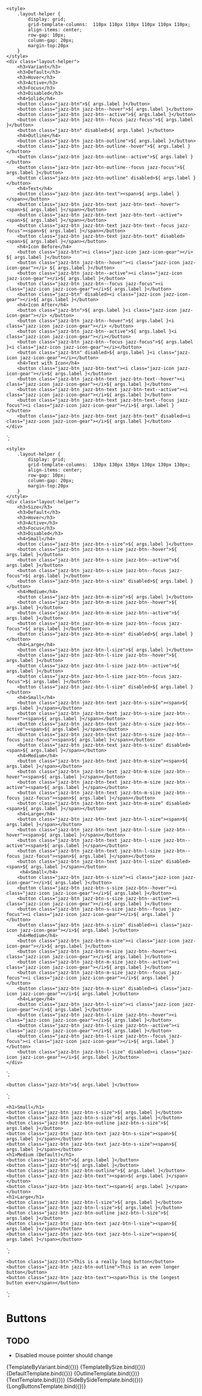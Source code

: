 
<Meta title="Components/Buttons" component="Button" />

    <style>
        .layout-helper {
            display: grid;
            grid-template-columns:  110px 110px 110px 110px 110px 110px;
            align-items: center;
            row-gap: 10px;
            column-gap: 20px;
            margin-top:20px
        }
    </style>
    <div class="layout-helper">
        <h3>Variant</h3>
        <h3>Default</h3>
        <h3>Hover</h3>
        <h3>Active</h3>
        <h3>Focus</h3>
        <h3>Disabled</h3>
        <h4>Solid</h4>
        <button class="jazz-btn">${ args.label }</button>
        <button class="jazz-btn jazz-btn--hover">${ args.label }</button>
        <button class="jazz-btn jazz-btn--active">${ args.label }</button>
        <button class="jazz-btn jazz-btn--focus jazz-focus">${ args.label }</button>
        <button class="jazz-btn" disabled>${ args.label }</button>
        <h4>Outline</h4>
        <button class="jazz-btn jazz-btn-outline">${ args.label }</button>
        <button class="jazz-btn jazz-btn-outline--hover">${ args.label }</button>
        <button class="jazz-btn jazz-btn-outline--active">${ args.label }</button>
        <button class="jazz-btn jazz-btn-outline--focus jazz-focus">${ args.label }</button>
        <button class="jazz-btn jazz-btn-outline" disabled>${ args.label }</button>
        <h4>Text</h4>
        <button class="jazz-btn jazz-btn-text"><span>${ args.label }</span></button>
        <button class="jazz-btn jazz-btn-text jazz-btn-text--hover"><span>${ args.label }</span></button>
        <button class="jazz-btn jazz-btn-text jazz-btn-text--active"><span>${ args.label }</span></button>
        <button class="jazz-btn jazz-btn-text jazz-btn-text--focus jazz-focus"><span>${ args.label }</span></button>
        <button class="jazz-btn jazz-btn-text jazz-btn-text" disabled><span>${ args.label }</span></button>
        <h4>Icon Before</h4>
        <button class="jazz-btn"><i class="jazz-icon jazz-icon-gear"></i> ${ args.label }</button>
        <button class="jazz-btn jazz-btn--hover"><i class="jazz-icon jazz-icon-gear"></i> ${ args.label }</button>
        <button class="jazz-btn jazz-btn--active"><i class="jazz-icon jazz-icon-gear"></i>${ args.label }</button>
        <button class="jazz-btn jazz-btn--focus jazz-focus"><i class="jazz-icon jazz-icon-gear"></i>${ args.label }</button>
        <button class="jazz-btn" disabled><i class="jazz-icon jazz-icon-gear"></i>${ args.label }</button>
        <h4>Icon After</h4>
        <button class="jazz-btn">${ args.label }<i class="jazz-icon jazz-icon-gear"></i> </button>
        <button class="jazz-btn jazz-btn--hover">${ args.label }<i class="jazz-icon jazz-icon-gear"></i> </button>
        <button class="jazz-btn jazz-btn--active">${ args.label }<i class="jazz-icon jazz-icon-gear"></i></button>
        <button class="jazz-btn jazz-btn--focus jazz-focus">${ args.label }<i class="jazz-icon jazz-icon-gear"></i></button>
        <button class="jazz-btn" disabled>${ args.label }<i class="jazz-icon jazz-icon-gear"></i></button>
        <h4>Text with Icon</h4>
        <button class="jazz-btn jazz-btn-text"><i class="jazz-icon jazz-icon-gear"></i>${ args.label }</button>
        <button class="jazz-btn jazz-btn-text jazz-btn-text--hover"><i class="jazz-icon jazz-icon-gear"></i>${ args.label }</button>
        <button class="jazz-btn jazz-btn-text jazz-btn-text--active"><i class="jazz-icon jazz-icon-gear"></i>${ args.label }</button>
        <button class="jazz-btn jazz-btn-text jazz-btn-text--focus jazz-focus"><i class="jazz-icon jazz-icon-gear"></i>${ args.label }</button>
        <button class="jazz-btn jazz-btn-text jazz-btn-text" disabled><i class="jazz-icon jazz-icon-gear"></i>${ args.label }</button>
    </div>
`;

    <style>
        .layout-helper {
            display: grid;
            grid-template-columns:  130px 130px 130px 130px 130px 130px;
            align-items: center;
            row-gap: 10px;
            column-gap: 20px;
            margin-top:20px
        }
    </style>
    <div class="layout-helper">
        <h3>Size</h3>
        <h3>Default</h3>
        <h3>Hover</h3>
        <h3>Active</h3>
        <h3>Focus</h3>
        <h3>Disabled</h3>
        <h4>Small</h4>
        <button class="jazz-btn jazz-btn-s-size">${ args.label }</button>
        <button class="jazz-btn jazz-btn-s-size jazz-btn--hover">${ args.label }</button>
        <button class="jazz-btn jazz-btn-s-size jazz-btn--active">${ args.label }</button>
        <button class="jazz-btn jazz-btn-s-size jazz-btn--focus jazz-focus">${ args.label }</button>
        <button class="jazz-btn jazz-btn-s-size" disabled>${ args.label }</button>
        <h4>Medium</h4>
        <button class="jazz-btn jazz-btn-m-size">${ args.label }</button>
        <button class="jazz-btn jazz-btn-m-size jazz-btn--hover">${ args.label }</button>
        <button class="jazz-btn jazz-btn-m-size jazz-btn--active">${ args.label }</button>
        <button class="jazz-btn jazz-btn-m-size jazz-btn--focus jazz-focus">${ args.label }</button>
        <button class="jazz-btn jazz-btn-m-size" disabled>${ args.label }</button>
        <h4>Large</h4>
        <button class="jazz-btn jazz-btn-l-size">${ args.label }</button>
        <button class="jazz-btn jazz-btn-l-size jazz-btn--hover">${ args.label }</button>
        <button class="jazz-btn jazz-btn-l-size jazz-btn--active">${ args.label }</button>
        <button class="jazz-btn jazz-btn-l-size jazz-btn--focus jazz-focus">${ args.label }</button>
        <button class="jazz-btn jazz-btn-l-size" disabled>${ args.label }</button>
        <h4>Small</h4>
        <button class="jazz-btn jazz-btn-text jazz-btn-s-size"><span>${ args.label }</span></button>
        <button class="jazz-btn jazz-btn-text jazz-btn-s-size jazz-btn--hover"><span>${ args.label }</span></button>
        <button class="jazz-btn jazz-btn-text jazz-btn-s-size jazz-btn--active"><span>${ args.label }</span></button>
        <button class="jazz-btn jazz-btn-text jazz-btn-s-size jazz-btn--focus jazz-focus"><span>${ args.label }</span></button>
        <button class="jazz-btn jazz-btn-text jazz-btn-s-size" disabled><span>${ args.label }</span></button>
        <h4>Medium</h4>
        <button class="jazz-btn jazz-btn-text jazz-btn-m-size"><span>${ args.label }</span></button>
        <button class="jazz-btn jazz-btn-text jazz-btn-m-size jazz-btn--hover"><span>${ args.label }</span></button>
        <button class="jazz-btn jazz-btn-text jazz-btn-m-size jazz-btn--active"><span>${ args.label }</span></button>
        <button class="jazz-btn jazz-btn-text jazz-btn-m-size jazz-btn--focus jazz-focus"><span>${ args.label }</span></button>
        <button class="jazz-btn jazz-btn-text jazz-btn-m-size" disabled><span>${ args.label }</span></button>
        <h4>Large</h4>
        <button class="jazz-btn jazz-btn-text jazz-btn-l-size"><span>${ args.label }</span></button>
        <button class="jazz-btn jazz-btn-text jazz-btn-l-size jazz-btn--hover"><span>${ args.label }</span></button>
        <button class="jazz-btn jazz-btn-text jazz-btn-l-size jazz-btn--active"><span>${ args.label }</span></button>
        <button class="jazz-btn jazz-btn-text jazz-btn-l-size jazz-btn--focus jazz-focus"><span>${ args.label }</span></button>
        <button class="jazz-btn jazz-btn-text jazz-btn-l-size" disabled><span>${ args.label }</span></button>
         <h4>Small</h4>
        <button class="jazz-btn jazz-btn-s-size"><i class="jazz-icon jazz-icon-gear"></i>${ args.label }</button>
        <button class="jazz-btn jazz-btn-s-size jazz-btn--hover"><i class="jazz-icon jazz-icon-gear"></i>${ args.label }</button>
        <button class="jazz-btn jazz-btn-s-size jazz-btn--active"><i class="jazz-icon jazz-icon-gear"></i>${ args.label }</button>
        <button class="jazz-btn jazz-btn-s-size jazz-btn--focus jazz-focus"><i class="jazz-icon jazz-icon-gear"></i>${ args.label }</button>
        <button class="jazz-btn jazz-btn-s-size" disabled><i class="jazz-icon jazz-icon-gear"></i>${ args.label }</button>
        <h4>Medium</h4>
        <button class="jazz-btn jazz-btn-m-size"><i class="jazz-icon jazz-icon-gear"></i>${ args.label }</button>
        <button class="jazz-btn jazz-btn-m-size jazz-btn--hover"><i class="jazz-icon jazz-icon-gear"></i>${ args.label }</button>
        <button class="jazz-btn jazz-btn-m-size jazz-btn--active"><i class="jazz-icon jazz-icon-gear"></i>${ args.label }</button>
        <button class="jazz-btn jazz-btn-m-size jazz-btn--focus jazz-focus"><i class="jazz-icon jazz-icon-gear"></i>${ args.label }</button>
        <button class="jazz-btn jazz-btn-m-size" disabled><i class="jazz-icon jazz-icon-gear"></i>${ args.label }</button>
        <h4>Large</h4>
        <button class="jazz-btn jazz-btn-l-size"><i class="jazz-icon jazz-icon-gear"></i>${ args.label }</button>
        <button class="jazz-btn jazz-btn-l-size jazz-btn--hover"><i class="jazz-icon jazz-icon-gear"></i>${ args.label }</button>
        <button class="jazz-btn jazz-btn-l-size jazz-btn--active"><i class="jazz-icon jazz-icon-gear"></i>${ args.label }</button>
        <button class="jazz-btn jazz-btn-l-size jazz-btn--focus jazz-focus"><i class="jazz-icon jazz-icon-gear"></i>${ args.label }</button>
        <button class="jazz-btn jazz-btn-l-size" disabled><i class="jazz-icon jazz-icon-gear"></i>${ args.label }</button>
    </div>
`;

    <button class="jazz-btn">${ args.label }</button>
`;




    <h1>Small</h1>
    <button class="jazz-btn jazz-btn-s-size">${ args.label }</button>
    <button class="jazz-btn jazz-btn-s-size">${ args.label }</button>
    <button class="jazz-btn jazz-btn-outline jazz-btn-s-size">${ args.label }</button>
    <button class="jazz-btn jazz-btn-text jazz-btn-s-size"><span>${ args.label }</span></button>
    <button class="jazz-btn jazz-btn-text jazz-btn-s-size"><span>${ args.label }</span></button>
    <h1>Medium (Default)</h1>
    <button class="jazz-btn">${ args.label }</button>
    <button class="jazz-btn">${ args.label }</button>
    <button class="jazz-btn jazz-btn-outline">${ args.label }</button>
    <button class="jazz-btn jazz-btn-text"><span>${ args.label }</span></button>
    <button class="jazz-btn jazz-btn-text"><span>${ args.label }</span></button>
    <h1>Large</h1>
    <button class="jazz-btn jazz-btn-l-size">${ args.label }</button>
    <button class="jazz-btn jazz-btn-l-size">${ args.label }</button>
    <button class="jazz-btn jazz-btn-outline jazz-btn-l-size">${ args.label }</button>
    <button class="jazz-btn jazz-btn-text jazz-btn-l-size"><span>${ args.label }</span></button>
    <button class="jazz-btn jazz-btn-text jazz-btn-l-size"><span>${ args.label }</span></button>
`;

    <button class="jazz-btn">This is a really long button</button>
    <button class="jazz-btn jazz-btn-outline">This is an even longer button</button>
    <button class="jazz-btn jazz-btn-text"><span>This is the longest button ever</span></button>
`;

# Buttons

## TODO

* Disabled mouse pointer should change

<Canvas>
    <Story name="Button States By Variant" args={{
        label: "Label",
    }}>
      {TemplateByVariant.bind({})}
    </Story>
</Canvas>

<Canvas>
    <Story name="Button States By Size" args={{
        label: "Label",
    }}>
      {TemplateBySize.bind({})}
    </Story>
</Canvas>

<Canvas>
    <Story name="Default" args={{
        label: "Label",
    }}>
      {DefaultTemplate.bind({})}
    </Story>
</Canvas>

<Canvas>
    <Story name="Outline" args={{
        label: "Label",
    }}>
      {OutlineTemplate.bind({})}
    </Story>
</Canvas>

<Canvas>
    <Story name="Text" args={{
        label: "Label",
    }}>
      {TextTemplate.bind({})}
    </Story>
</Canvas>

<Canvas>
    <Story name="Side By Side" args={{
        label: "Label",
    }}>
      {SideBySideTemplate.bind({})}
    </Story>
</Canvas>

<Canvas>
    <Story name="Long Buttons" args={{
        label: "Label",
    }}>
      {LongButtonsTemplate.bind({})}
    </Story>
</Canvas>
